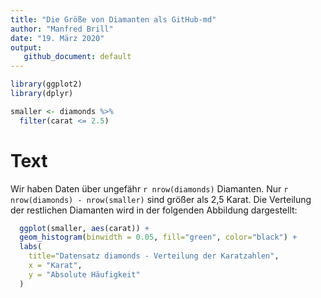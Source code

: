 ```yaml
---
title: "Die Größe von Diamanten als GitHub-md"
author: "Manfred Brill"
date: "19. März 2020"
output: 
   github_document: default
---
```

```r
library(ggplot2)
library(dplyr)

smaller <- diamonds %>%
  filter(carat <= 2.5)
```

# Text
Wir haben Daten über ungefähr `r nrow(diamonds)` Diamanten.
Nur `r nrow(diamonds) - nrow(smaller)` sind größer als 2,5 Karat.
Die Verteilung der restlichen Diamanten wird in der folgenden Abbildung dargestellt:

```r
  ggplot(smaller, aes(carat)) +
  geom_histogram(binwidth = 0.05, fill="green", color="black") +
  labs(
    title="Datensatz diamonds - Verteilung der Karatzahlen",
    x = "Karat",
    y = "Absolute Häufigkeit"
  )
```